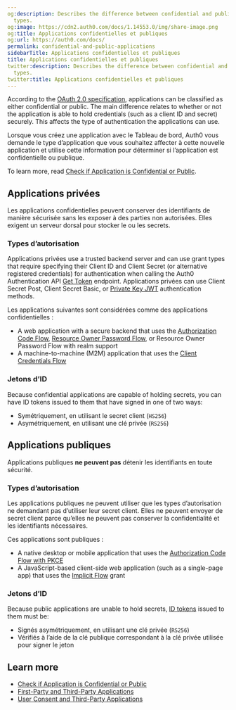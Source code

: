 ```yaml
---
og:description: Describes the difference between confidential and public application
  types.
og:image: https://cdn2.auth0.com/docs/1.14553.0/img/share-image.png
og:title: Applications confidentielles et publiques
og:url: https://auth0.com/docs/
permalink: confidential-and-public-applications
sidebarTitle: Applications confidentielles et publiques
title: Applications confidentielles et publiques
twitter:description: Describes the difference between confidential and public application
  types.
twitter:title: Applications confidentielles et publiques
---
```


According to the [OAuth 2.0 specification](https://tools.ietf.org/html/rfc6749#section-2.1), applications can be classified as either confidential or public. The main difference relates to whether or not the application is able to hold credentials (such as a <Tooltip tip="Client ID: Identification value given to your registered resource from Auth0." cta="View Glossary" href="/docs/glossary?term=client+ID">client ID</Tooltip> and secret) securely. This affects the type of authentication the applications can use.

Lorsque vous créez une application avec le Tableau de bord, Auth0 vous demande le type d’application que vous souhaitez affecter à cette nouvelle application et utilise cette information pour déterminer si l’application est confidentielle ou publique.

To learn more, read [Check if Application is Confidential or Public](/docs/get-started/applications/confidential-and-public-applications/view-application-type).

## Applications privées

Les applications confidentielles peuvent conserver des identifiants de manière sécurisée sans les exposer à des parties non autorisées. Elles exigent un serveur dorsal pour stocker le ou les secrets.

### Types d’autorisation

Applications privées use a trusted backend server and can use grant types that require specifying their Client ID and <Tooltip tip="Client Secret: Secret used by a client (application) to authenticate with the Authorization Server; it should be known to only the client and the Authorization Server and must be sufficiently random to not be guessable." cta="View Glossary" href="/docs/glossary?term=Client+Secret">Client Secret</Tooltip> (or alternative registered credentials) for authentication when calling the Auth0 Authentication API [Get Token](https://auth0.com/docs/api/authentication#get-token) endpoint. Applications privées can use Client Secret Post, Client Secret Basic, or [Private Key JWT](/docs/get-started/authentication-and-authorization-flow/authenticate-with-private-key-jwt) authentication methods.

Les applications suivantes sont considérées comme des applications confidentielles :

* A web application with a secure backend that uses the [Authorization Code Flow](/docs/get-started/authentication-and-authorization-flow/authorization-code-flow), [Resource Owner Password Flow](/docs/get-started/authentication-and-authorization-flow/resource-owner-password-flow), or <Tooltip tip="Resource Owner: Entity (such as a user or application) capable of granting access to a protected resource." cta="View Glossary" href="/docs/glossary?term=Resource+Owner">Resource Owner</Tooltip> Password Flow with realm support
* A machine-to-machine (M2M) application that uses the [Client Credentials Flow](/docs/get-started/authentication-and-authorization-flow/client-credentials-flow)

### Jetons d’ID

Because confidential applications are capable of holding secrets, you can have <Tooltip tip="ID Token: Credential meant for the client itself, rather than for accessing a resource." cta="View Glossary" href="/docs/glossary?term=ID+tokens">ID tokens</Tooltip> issued to them that have signed in one of two ways:

* Symétriquement, en utilisant le secret client (`HS256`)
* Asymétriquement, en utilisant une clé privée (`RS256`)

## Applications publiques

Applications publiques **ne peuvent pas** détenir les identifiants en toute sécurité.

### Types d’autorisation

Les applications publiques ne peuvent utiliser que les types d’autorisation ne demandant pas d’utiliser leur secret client. Elles ne peuvent envoyer de secret client parce qu’elles ne peuvent pas conserver la confidentialité et les identifiants nécessaires.

Ces applications sont publiques :

* A native desktop or mobile application that uses the [Authorization Code Flow with PKCE](/docs/get-started/authentication-and-authorization-flow/authorization-code-flow-with-pkce)
* A JavaScript-based client-side web application (such as a single-page app) that uses the [Implicit Flow](/docs/get-started/authentication-and-authorization-flow/implicit-flow-with-form-post) grant

### Jetons d’ID

Because public applications are unable to hold secrets, [ID tokens](/docs/secure/tokens/id-tokens) issued to them must be:

* Signés asymétriquement, en utilisant une clé privée (`RS256`)
* Vérifiés à l’aide de la clé publique correspondant à la clé privée utilisée pour signer le jeton

## Learn more

* [Check if Application is Confidential or Public](/docs/get-started/applications/confidential-and-public-applications/view-application-type)
* [First-Party and Third-Party Applications](/docs/get-started/applications/confidential-and-public-applications/first-party-and-third-party-applications)
* [User Consent and Third-Party Applications](/docs/get-started/applications/confidential-and-public-applications/user-consent-and-third-party-applications)